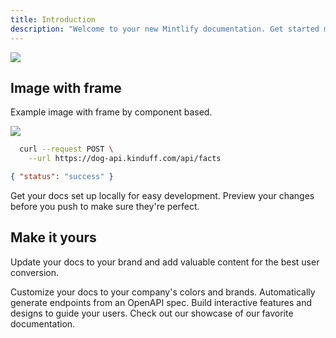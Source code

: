 ```yaml
---
title: Introduction
description: "Welcome to your new Mintlify documentation. Get started making it yours."
---
```


<img src="/images/burger.jpg" />

## Image with frame

Example image with frame by component based.

<Frame caption="Burger image">
  <img src="/images/burger.jpg" />
</Frame>

<RequestExample>

```bash Request
  curl --request POST \
    --url https://dog-api.kinduff.com/api/facts
```

</RequestExample>

<ResponseExample>

```json Response
{ "status": "success" }
```

</ResponseExample>

<CardGroup cols={2}>
  <Card
    title="Edit Your Docs"
    icon="house"
    href="https://mintlify.com/docs/quickstart"
  >
    Get your docs set up locally for easy development.
  </Card>
  <Card
    title="Preview Changes"
    icon="image"
    href="https://mintlify.com/docs/development"
  >
    Preview your changes before you push to make sure they're perfect.
  </Card>
</CardGroup>

## Make it yours

Update your docs to your brand and add valuable content for the best user conversion.

<CardGroup cols={2}>
  <Card
    title="Customize Style"
    icon="palette"
    href="https://mintlify.com/docs/settings/global"
  >
    Customize your docs to your company's colors and brands.
  </Card>
  <Card
    title="Reference APIs"
    icon="code"
    href="https://mintlify.com/docs/api-playground/openapi"
  >
    Automatically generate endpoints from an OpenAPI spec.
  </Card>
  <Card
    title="Add Components"
    icon="screwdriver-wrench"
    href="https://mintlify.com/docs/components/accordion"
  >
    Build interactive features and designs to guide your users.
  </Card>
  <Card
    title="Get Inspiration"
    icon="stars"
    href="https://mintlify.com/showcase"
  >
    Check out our showcase of our favorite documentation.
  </Card>
</CardGroup>
